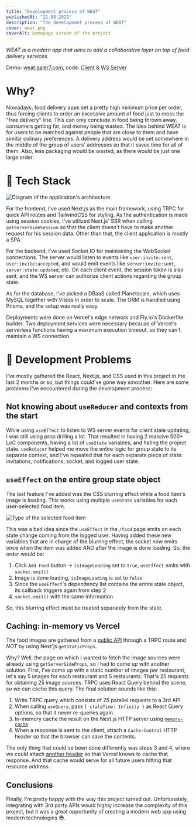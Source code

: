 ```yaml
---
title: "Development process of WEAT"
publishedAt: "22.08.2022"
description: "The development process of WEAT"
cover: weat.png
coverAlt: Homepage screen of the project
---
```


<Loom />

_WEAT is a modern app that aims to add a collaborative layer on top of food delivery services._

Demo: <a href="https://weat.galer7.com" target="_blank">weat.galer7.com</a>,
code: <a href="https://github.com/galer7/weat" target="_blank">Client</a> & <a href="https://github.com/galer7/weat-ws" target="_blank">WS Server</a>

# Why?

Nowadays, food delivery apps set a pretty high minimum price per order, thus forcing clients to order an excessive amount of food just to cross the "free delivery" line. This can only conclude in food being thrown away, consumers getting fat, and money being wasted.
The idea behind WEAT is for users to be matched against people that are close to them and have similar culinary preferences. A delivery address would be set somewhere in the middle of the group of users' addresses so that it saves time for all of them. Also, less packaging would be wasted, as there would be just one large order.

# 🧫 Tech Stack

<Image src="/weat/weat-arch.png" alt="Diagram of the application's architecture"/>

For the frontend, I've used Next.js as the main framework, using TRPC for quick API routes and TailwindCSS for styling.
As the authentication is made using session cookies, I've utilized Next.js' SSR when calling `getServerSideSession` so that the client doesn't have to make another request for his session data. Other than that, the client application is mostly a SPA.

For the backend, I've used Socket.IO for maintaining the WebSocket connections. The server would listen to events like `user:invite:sent`, `user:invite:accepted`, and would emit events like `server:invite:sent`, `server:state:updated`, etc.
On each client event, the session token is also sent, and the WS server can authorize client actions regarding the group state.

As for the database, I've picked a DBaaS called Planetscale, which uses MySQL together with Vitess in order to scale. The ORM is handled using Prisma, and the setup was really easy.

Deployments were done on Vercel's edge network and Fly.io's Dockerfile builder. Two deployment services were necessary because of Vercel's serverless functions having a maximum execution timeout, so they can't maintain a WS connection.

# 👥 Development Problems

I've mostly gathered the React, Next.js, and CSS used in this project in the last 2 months or so, but things could've gone way smoother. Here are some problems I've encountered during the development process:

## Not knowing about `useReducer` and contexts from the start

While using `useEffect` to listen to WS server events for client state updating, I was still using prop drilling a lot. That resulted in having 2 massive 500+ LoC components, having a lot of `useState` variables, and hating the project state.
`useReducer` helped me move the entire logic for group state to its separate context, and I've repeated that for each separate piece of state: invitations, notifications, socket, and logged user state.

## `useEffect` on the entire group state object


The last feature I've added was the CSS blurring effect while a food item's image is loading. This works using multiple `useState` variables for each user-selected food item.

<Image src="/weat/selected-food-items-type.png" alt="Type of the selected food item"/>

This was a bad idea since the `useEffect` in the `/food` page emits on each state change coming from the logged user. Having added these new variables that are in charge of the blurring effect,
the socket now emits once when the item was added AND after the image is done loading. So, the order would be:
1. Click `Add Food` button -> `isImageLoading` set to `true`, `useEffect` emits with `socket.emit()`
2. Image is done loading, `isImageLoading` is set to `false`
3. Since the `useEffect`'s dependency list contains the entire state object, its callback triggers again from step 2
4. `socket.emit()` with the same information

So, this blurring effect must be treated separately from the state.

## Caching: in-memory vs Vercel

The food images are gathered from a <a href="https://www.themealdb.com/" target="_blank">public API</a> through a TRPC route and *NOT* by using Next'js `getStaticProps`.

Why? Well, the page on which I wanted to fetch the image sources were already using `getServerSideProps`, so I had to come up with another solution.
First, I've come up with a static number of images per restaurant, let's say 5 images for each restaurant and 5 restaurants. That's 25 requests for obtaining 25 image sources.
TRPC uses React Query behind the scene, so we can cache this query.
The final solution sounds like this:
1. Write TRPC query which consists of 25 parallel requests to a 3rd API
2. When calling `useQuery`, pass `{ staleTime: Infinity }` as React Query options, so that it never re-queries again.
3. In-memory cache the result on the Next.js HTTP server using <a href="https://www.npmjs.com/package/memory-cache" target="_blank">`memory-cache`</a>
4. When a response is sent to the client, attach a `Cache-Control` HTTP header so that the browser can save the contents.

The only thing that could've been done differently was steps 3 and 4, where we could attach <a href="https://vercel.com/docs/concepts/edge-network/caching#stale-while-revalidate" target="_blank">another header</a> so that Vercel knows to cache that response. And that cache would serve for all future users hitting that resource address.

## Conclusions

Finally, I'm pretty happy with the way this project turned out. Unfortunately, integrating with 3rd party APIs would highly increase the complexity of this project, but it was a great opportunity of creating a modern web app using modern technologies 😎.